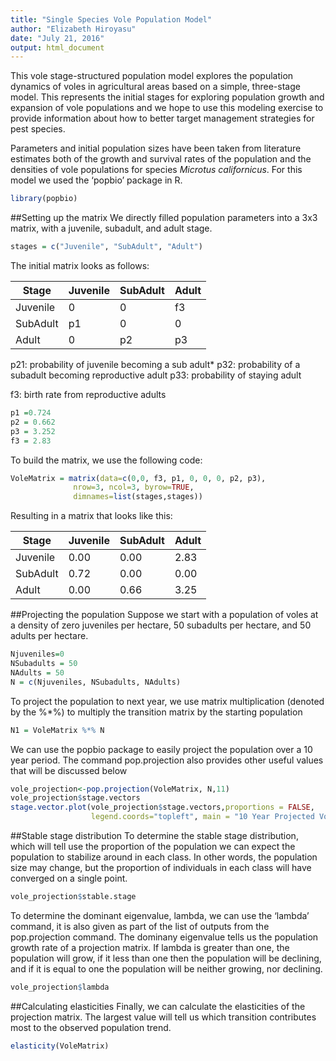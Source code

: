 ```yaml
---
title: "Single Species Vole Population Model"
author: "Elizabeth Hiroyasu"
date: "July 21, 2016"
output: html_document
---
```


This vole stage-structured population model explores the population dynamics of voles in agricultural areas based on a simple, three-stage model. This represents the initial stages for exploring population growth and expansion of vole populations and we hope to use this modeling exercise to provide information about how to better target management strategies for pest species.

Parameters and initial population sizes have been taken from literature estimates both of the growth and survival rates of the population and the densities of vole populations for species _Microtus californicus_. For this model we used the 'popbio' package in R.
```r
library(popbio)
```

##Setting up the matrix
We directly filled population parameters into a 3x3 matrix, with a juvenile, subadult, and adult stage. 

```r
stages = c("Juvenile", "SubAdult", "Adult")
```

The initial matrix looks as follows:

 Stage   | Juvenile | SubAdult | Adult
---------|----------|----------|-------            
Juvenile | 0        | 0        | f3 
SubAdult | p1       | 0        | 0
Adult    | 0        | p2       | p3 

p21: probability of juvenile becoming a sub adult*
p32: probability of a subadult becoming reproductive adult
p33: probability of staying adult

f3: birth rate from reproductive adults

```r
p1 =0.724
p2 = 0.662
p3 = 3.252
f3 = 2.83
```


To build the matrix, we use the following code:
```r
VoleMatrix = matrix(data=c(0,0, f3, p1, 0, 0, 0, p2, p3),
              nrow=3, ncol=3, byrow=TRUE,
              dimnames=list(stages,stages))
```

Resulting in a matrix that looks like this:

 Stage | Juvenile | SubAdult | Adult
-------|----------|----------|-------            
Juvenile | 0.00 | 0.00 | 2.83
SubAdult | 0.72 | 0.00 | 0.00
Adult | 0.00 | 0.66 | 3.25 

##Projecting the population
Suppose we start with a population of voles at a density of zero juveniles per hectare, 50 subadults per hectare, and 50 adults per hectare.

```r
Njuveniles=0
NSubadults = 50
NAdults = 50
N = c(Njuveniles, NSubadults, NAdults)
```

To project the population to next year, we use matrix multiplication (denoted by the %*%) to multiply the transition matrix by the starting population
```r
N1 = VoleMatrix %*% N
```

We can use the popbio package to easily project the population over a 10 year period. The command pop.projection also provides other useful values that will be discussed below

```r
vole_projection<-pop.projection(VoleMatrix, N,11)
vole_projection$stage.vectors
stage.vector.plot(vole_projection$stage.vectors,proportions = FALSE, 
                  legend.coords="topleft", main = "10 Year Projected Voles/ha")
```

##Stable stage distribution
To determine the stable stage distribution, which will tell use the proportion of the population we can expect the population to stabilize around in each class. In other words, the population size may change, but the proportion of individuals in each class will have converged on a single point.
```r
vole_projection$stable.stage
```

To determine the dominant eigenvalue, lambda, we can use the 'lambda' command, it is also given as part of the list of outputs from the pop.projection command. The dominany eigenvalue tells us the population growth rate of a projection matrix. If lambda is greater than one, the population will grow, if it less than one then the population will be declining, and if it is equal to one the population will be neither growing, nor declining.
```r
vole_projection$lambda
```

##Calculating elasticities
Finally, we can calculate the elasticities of the projection matrix. The largest value will tell us which transition contributes most to the observed population trend.
```r
elasticity(VoleMatrix)
```
